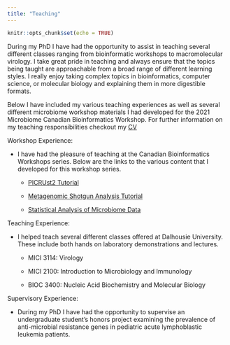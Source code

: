 ```yaml
---
title: "Teaching"
---
```




```r
knitr::opts_chunk$set(echo = TRUE)
```


During my PhD I have had the opportunity to assist in teaching several different classes ranging from bioinformatic workshops to macromolecular virology.
I take great pride in teaching and always ensure that the topics being taught are approachable from a broad range of different learning styles. I really enjoy taking complex topics in bioinformatics, computer science, or molecular biology and explaining them in more digestible formats.


Below I have included my various teaching experiences as well as several different microbiome workshop materials I had developed for the 2021 Microbiome Canadian Bioinformatics Workshop. For further information on my teaching responsibilities checkout my [CV](CV.html)


Workshop Experience:

  - I have had the pleasure of teaching at the Canadian Bioinformatics Workshops series. Below are the links to the various content that I developed for this workshop series.
  
    - [PICRUst2 Tutorial](https://github.com/LangilleLab/microbiome_helper/wiki/CBW-2021-PICRUSt2-Tutorial)
    
    - [Metagenomic Shotgun Analysis Tutorial](https://github.com/LangilleLab/microbiome_helper/wiki/CBW-2021-Metagenomic-Taxonomic-and-Functional-Composition-Tutorial)
    
    - [Statistical Analysis of Microbiome Data](https://www.youtube.com/watch?v=jclb5g1ZUlY&ab_channel=JacobNearing)


Teaching Experience:

  - I helped teach several different classes offered at Dalhousie University. These include both hands on laboratory demonstrations and lectures.
  
      - MICI 3114: Virology
      
      - MICI 2100: Introduction to Microbiology and Immunology
      
      - BIOC 3400: Nucleic Acid Biochemistry and Molecular Biology


Supervisory Experience:

  - During my PhD I have had the opportunity to supervise an undergraduate student’s honors project examining the prevalence of anti-microbial resistance genes in pediatric acute lymphoblastic leukemia patients.
 
  